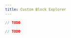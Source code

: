 ```yaml
---
title: Custom Block Explorer
---
```


<!-- embedme custom-block-explorer.beacon.ts -->

```ts
// TODO
```

<!-- embedme custom-block-explorer.taquito.ts -->

```ts
// TODO
```
